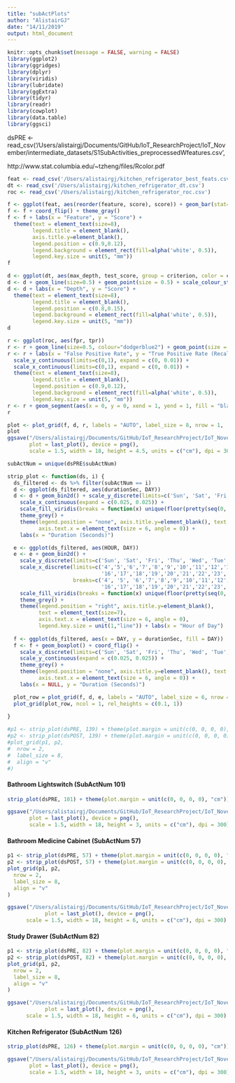 ```yaml
---
title: "subActPlots"
author: "AlistairGJ"
date: "14/11/2019"
output: html_document
---
```


```r
knitr::opts_chunk$set(message = FALSE, warning = FALSE)
library(ggplot2)
library(ggridges)
library(dplyr)
library(viridis)
library(lubridate)
library(ggExtra)
library(tidyr)
library(readr)
library(cowplot)
library(data.table)
library(ggsci)
```

dsPRE <- read_csv('/Users/alistairgj/Documents/GitHub/IoT_ResearchProject/IoT_November/intermediate_datasets/S1SubActivities_preprocessedWfeatures.csv', 

http://www.stat.columbia.edu/~tzheng/files/Rcolor.pdf

```r
feat <- read_csv('/Users/alistairgj/kitchen_refrigerator_best_feats.csv')
dt <- read_csv('/Users/alistairgj/kitchen_refrigerator_dt.csv')
roc <- read_csv('/Users/alistairgj/kitchen_refrigerator_roc.csv')
```

```r
f <- ggplot(feat, aes(reorder(feature, score), score)) + geom_bar(stat="identity")
f <- f + coord_flip() + theme_gray()
f <- f + labs(x = "Feature", y = "Score") +
  theme(text = element_text(size=8), 
        legend.title = element_blank(),
        axis.title.y=element_blank(),
        legend.position = c(0.9,0.12),
        legend.background = element_rect(fill=alpha('white', 0.5)),
        legend.key.size = unit(5, "mm"))
f
```


```r
d <- ggplot(dt, aes(max_depth, test_score, group = criterion, color = criterion))
d <- d + geom_line(size=0.5) + geom_point(size = 0.5) + scale_colour_startrek() + theme_grey()
d <- d + labs(x = "Depth", y = "Score") +
  theme(text = element_text(size=8), 
        legend.title = element_blank(),
        legend.position = c(0.8,0.15),
        legend.background = element_rect(fill=alpha('white', 0.5)),
        legend.key.size = unit(5, "mm"))
d
```


```r
r <- ggplot(roc, aes(fpr, tpr))
r <- r + geom_line(size=0.5, colour="dodgerblue2") + geom_point(size = 0.5, colour="dodgerblue2") + theme_grey()
r <- r + labs(x = "False Positive Rate", y = "True Positive Rate (Recall)") + 
  scale_y_continuous(limits=c(0,1), expand = c(0, 0.01)) +
  scale_x_continuous(limits=c(0,1), expand = c(0, 0.01)) +
  theme(text = element_text(size=8), 
        legend.title = element_blank(),
        legend.position = c(0.9,0.12),
        legend.background = element_rect(fill=alpha('white', 0.5)),
        legend.key.size = unit(5, "mm"))
r <- r + geom_segment(aes(x = 0, y = 0, xend = 1, yend = 1, fill = "black"))
r
```






```r
plot <- plot_grid(f, d, r, labels = "AUTO", label_size = 8, nrow = 1,  rel_widths = c(1, 1, 1))
plot
ggsave("/Users/alistairgj/Documents/GitHub/IoT_ResearchProject/IoT_November/images/MLtest.png", 
       plot = last_plot(), device = png(), 
       scale = 1.5, width = 18, height = 4.5, units = c("cm"), dpi = 300)
```


```r
subActNum = unique(dsPRE$subActNum)

strip_plot <- function(ds, i) {
  ds_filtered <- ds %>% filter(subActNum == i)
  d <- ggplot(ds_filtered, aes(durationSec, DAY))
  d <- d + geom_bin2d() + scale_y_discrete(limits=c('Sun', 'Sat', 'Fri', 'Thu', 'Wed', 'Tue', 'Mon')) +
    scale_x_continuous(expand = c(0.025, 0.025)) +
    scale_fill_viridis(breaks = function(x) unique(floor(pretty(seq(0, (max(x) + 1) * 1.1)))), direction = - 1) +
    theme_grey() +
    theme(legend.position = "none", axis.title.y=element_blank(), text = element_text(size=7),
          axis.text.x = element_text(size = 6, angle = 0)) + 
    labs(x = "Duration (Seconds)")

  e <- ggplot(ds_filtered, aes(HOUR, DAY))
  e <- e + geom_bin2d() + 
    scale_y_discrete(limits=c('Sun', 'Sat', 'Fri', 'Thu', 'Wed', 'Tue', 'Mon')) +
    scale_x_discrete(limits=c('4','5','6','7','8','9','10','11','12','13','14','15',
                              '16','17','18','19','20','21','22','23','0','1'), 
                     breaks=c('4', '5', '6','7','8','9','10','11','12','13','14','15',
                              '16','17','18','19','20','21','22','23','0','1'), expand = c(0.025, 0.025)) +
    scale_fill_viridis(breaks = function(x) unique(floor(pretty(seq(0, (max(x) + 1) * 1.1)))), direction = - 1) +
    theme_grey() +
    theme(legend.position = "right", axis.title.y=element_blank(), 
          text = element_text(size=7),
          axis.text.x = element_text(size = 6, angle = 0),
          legend.key.size = unit(1,"line")) + labs(x = "Hour of Day")
  
  f <- ggplot(ds_filtered, aes(x = DAY, y = durationSec, fill = DAY))
  f <- f + geom_boxplot() + coord_flip() +
    scale_x_discrete(limits=c('Sun', 'Sat', 'Fri', 'Thu', 'Wed', 'Tue', 'Mon')) +
    scale_y_continuous(expand = c(0.025, 0.025)) +
    theme_grey() +
    theme(legend.position = "none", axis.title.y=element_blank(), text = element_text(size=7),
          axis.text.x = element_text(size = 6, angle = 0)) + 
    labs(x = NULL, y = "Duration (Seconds)")

  plot_row = plot_grid(f, d, e, labels = "AUTO", label_size = 6, nrow = 1,  rel_widths = c(1, 1, 1.2))
  plot_grid(plot_row, ncol = 1, rel_heights = c(0.1, 1))
  
}
```

```r
#p1 <- strip_plot(dsPRE, 139) + theme(plot.margin = unit(c(0, 0, 0, 0), "cm"))
#p2 <- strip_plot(dsPOST, 139) + theme(plot.margin = unit(c(0, 0, 0, 0), "cm"))
#plot_grid(p1, p2,
#  nrow = 2,
#  label_size = 8,
#  align = "v"
#)
```









#### Bathroom Lightswitch (SubActNum 101)

```r
strip_plot(dsPRE, 101) + theme(plot.margin = unit(c(0, 0, 0, 0), "cm"))

ggsave("/Users/alistairgj/Documents/GitHub/IoT_ResearchProject/IoT_November/images/subAct101.png", 
       plot = last_plot(), device = png(), 
       scale = 1.5, width = 18, height = 3, units = c("cm"), dpi = 300)
```


#### Bathroom Medicine Cabinet (SubActNum 57)

```r
p1 <- strip_plot(dsPRE, 57) + theme(plot.margin = unit(c(0, 0, 0, 0), "cm"))
p2 <- strip_plot(dsPOST, 57) + theme(plot.margin = unit(c(0, 0, 0, 0), "cm"))
plot_grid(p1, p2,
  nrow = 2,
  label_size = 8,
  align = "v"
)

ggsave("/Users/alistairgj/Documents/GitHub/IoT_ResearchProject/IoT_November/images/subAct57.png", 
			plot = last_plot(), device = png(), 
      scale = 1.5, width = 18, height = 6, units = c("cm"), dpi = 300)
```



#### Study Drawer (SubActNum 82)

```r
p1 <- strip_plot(dsPRE, 82) + theme(plot.margin = unit(c(0, 0, 0, 0), "cm"))
p2 <- strip_plot(dsPOST, 82) + theme(plot.margin = unit(c(0, 0, 0, 0), "cm"))
plot_grid(p1, p2,
  nrow = 2,
  label_size = 8,
  align = "v"
)

ggsave("/Users/alistairgj/Documents/GitHub/IoT_ResearchProject/IoT_November/images/subAct82.png", 
			plot = last_plot(), device = png(), 
      scale = 1.5, width = 18, height = 6, units = c("cm"), dpi = 300)
```


#### Kitchen Refrigerator (SubActNum 126)

```r
strip_plot(dsPRE, 126) + theme(plot.margin = unit(c(0, 0, 0, 0), "cm"))

ggsave("/Users/alistairgj/Documents/GitHub/IoT_ResearchProject/IoT_November/images/subAct126.png", 
       plot = last_plot(), device = png(), 
       scale = 1.5, width = 18, height = 3, units = c("cm"), dpi = 300)
```





